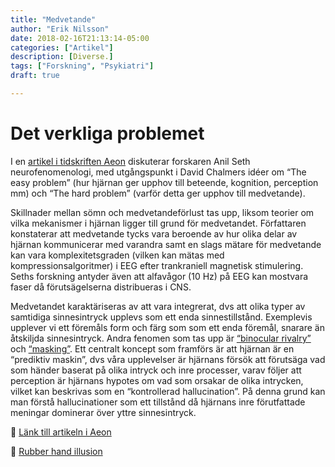 ```yaml
---
title: "Medvetande"
author: "Erik Nilsson"
date: 2018-02-16T21:13:14-05:00
categories: ["Artikel"]
description: [Diverse.]
tags: ["Forskning", "Psykiatri"]
draft: true

---
```


# Det verkliga problemet

I en [artikel i tidskriften Aeon](https://aeon.co/essays/the-hard-problem-of-consciousness-is-a-distraction-from-the-real-one) diskuterar forskaren Anil Seth neurofenomenologi, med utgångspunkt i David Chalmers idéer om "The easy problem" (hur hjärnan ger upphov till beteende, kognition, perception mm) och "The hard problem" (varför detta ger upphov till medvetande). 

Skillnader mellan sömn och medvetandeförlust tas upp, liksom teorier om vilka mekanismer i hjärnan ligger till grund för medvetandet. Författaren konstaterar att medvetande tycks vara beroende av hur olika delar av hjärnan kommunicerar med varandra samt en slags mätare för medvetande kan vara komplexitetsgraden (vilken kan mätas med kompressionsalgoritmer) i EEG efter trankraniell magnetisk stimulering. Seths forskning antyder även att alfavågor (10 Hz) på EEG kan mostvara faser då förutsägelserna distribueras i CNS.

Medvetandet karaktäriseras av att vara integrerat, dvs att olika typer av samtidiga sinnesintryck upplevs som ett enda sinnestillstånd. Exemplevis upplever vi ett föremåls form och färg som som ett enda föremål, snarare än åtskiljda sinnesintryck. Andra fenomen som tas upp är ["binocular rivalry"](http://rstb.royalsocietypublishing.org/content/369/1641/20130211) och ["masking"](www.lscp.net/persons/sidk/publi/Kouider-Dehaene_ProcRoyalSoc_2007.pdf). 
Ett centralt koncept som framförs är att hjärnan är en "prediktiv maskin", dvs våra upplevelser är hjärnans försök att förutsäga vad som händer baserat på olika intryck och inre processer, varav följer att perception är hjärnans hypotes om vad som orsakar de olika intrycken, vilket kan beskrivas som en "kontrollerad hallucination". På denna grund kan man förstå hallucinationer som ett tillstånd då hjärnans inre förutfattade meningar dominerar över yttre sinnesintryck.

&#x1F517; [Länk till artikeln i Aeon](https://aeon.co/essays/the-hard-problem-of-consciousness-is-a-distraction-from-the-real-one)

&#x1F517; [Rubber hand illusion](https://www.nature.com/articles/35784)

